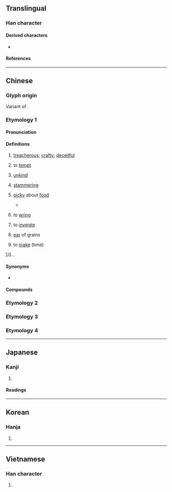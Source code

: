 {{also|ㅋ|ヲ}}
{{character info}}

==Translingual==
{{stroke order|type=animate}}

===Han character===
{{Han char|rn=18|rad=刀|as=00|sn=2|var=1|four=17120|canj=SM|ids=⿹𠃌㇀}}

====Derived characters====
* {{l|mul|[[叼]], [[汈]], [[𢆵]], [[䒒]], [[𨾆]], [[𩾗]], [[𪔸]]}}

====References====
{{Han ref|kx=0135.250|dkj=01846|dj=0304.050|hdz=10320.020|uh=5201}}

----

==Chinese==
{{zh-forms}}

===Glyph origin===
{{Han etym}}

Variant of {{zh-l|刀}}.

===Etymology 1===

====Pronunciation====
{{zh-pron
|m=diāo
|ma=Zh-diao.ogg
|c=diu1
|h=pfs=
|md=
|mn=tiau/thiau
|w=
|mc=y
|oc=y
|cat=a,n,pn
}}

====Definitions====
{{zh-hanzi}}

# {{lb|zh|literary|or in compounds}} [[treacherous]]; [[crafty]]; [[deceitful]]
# {{lb|zh|literary}} to [[tempt]]
# {{lb|zh|literary}} [[unkind]]
# {{lb|zh|literary}} [[stammering]]
# {{lb|zh|literary}} [[picky]] about [[food]]
#* {{zh-x|現在 的 孩子{zi}-們 啊 嘴 都 刁 著[着]{zhe} 呢，啊{ā}。||M-BJ|ref='''2004''', {{w2|zh|pref=《|家有儿女|suf=》}}, episode 68<!--, 00:13-->}}
# {{lb|zh|literary}} to [[wring]]
# {{lb|zh|literary}} to [[inveigle]]
# {{lb|zh|literary}} [[ear]] of grains
# {{lb|zh|literary}} to [[make]] (time)
# {{surname|zh}}.

====Synonyms====
* {{s|treacherous}}
{{zh-syn-saurus|刁鑽}}

====Compounds====
{{zh-der|千刁萬惡|刁話|刁蕭|刁風|刁悍|刁皮|刁狡|刁難|刁天決地|刁蹬|刁斗|刁蹬用強|刁鑽|刁頑|刁滑|刁嘴|刁棍|刁天厥地|刁搔|刁詐|刁風拐月|刁拐|刁民|刁虐|刁騷|刁訟|刁厥|刁健訟棍|奸刁|刁鑽古怪|刁天撅地|刁決|刁蠻|刁頓|刁決古憋|刁惡|刁徒|刁姦|刁刁|放刁|撒刁|放刁撒潑|百般刁難|石刁柏|放刁把濫|撒潑放刁}}

===Etymology 2===
{{zh-see|凋|ss}}

===Etymology 3===
{{zh-see|碉|ss}}

===Etymology 4===
{{zh-see|雕|ss}}

{{zh-cat|Advanced}}

----

==Japanese==

===Kanji===
{{ja-kanji|grade=9|rs=刀00}}

# {{rfdef|ja|sort=刀00}}

====Readings====
{{ja-readings
|goon=ちょう<てう
|kanon=ちょう<てう
}}

----

==Korean==

===Hanja===
{{ko-hanja|조}}

# {{rfdef|ko|sort=刀00}}

----

==Vietnamese==

===Han character===
{{vi-readings|rs=刀00|reading=điêu}}

# {{rfdef|vi|sort=刀00}}